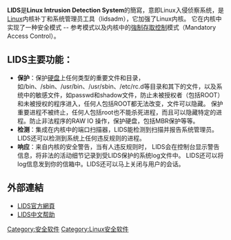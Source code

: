 {{NoteTA|G1=IT}}
'''LIDS'''是'''Linux Intrusion Detection System'''的簡寫，意即Linux入侵侦察系统，是[[Linux|Linux]]内核补丁和系统管理员工具（lidsadm），它加强了Linux内核。 它在内核中实现了一种安全模式 -- 参考模式以及内核中的[[強制存取控制|強制存取控制]]模式（Mandatory Access Control）。

== LIDS主要功能： ==
*'''保护'''：保护[[硬盘|硬盘]]上任何类型的重要文件和目录，如/bin、/sbin、/usr/bin、/usr/sbin、/etc/rc.d等目录和其下的文件，以及系统中的敏感文件，如passwd和shadow文件，防止未被授权者（包括ROOT）和未被授权的程序进入，任何人包括ROOT都无法改变，文件可以隐藏。 保护重要进程不被终止，任何人包括root也不能杀死进程，而且可以隐藏特定的进程。防止非法程序的RAW IO 操作，保护硬盘，包括MBR保护等等。 
*'''检测'''：集成在内核中的端口扫描器，LIDS能检测到扫描并报告系统管理员。 LIDS还可以检测到系统上任何违反规则的进程。 
*'''响应'''：来自内核的安全警告，当有人违反规则时， LIDS会在控制台显示警告信息，将非法的活动细节记录到受LIDS保护的系统log文件中。 LIDS还可以将log信息发到你的信箱中。LIDS还可以马上关闭与用户的会话。 

== 外部連結 ==
* [https://web.archive.org/web/20160124101504/http://www.lids.org/ LIDS官方網頁]
* [http://www.huihoo.org/joyfire.net/5-2.html LIDS中文帮助] {{Wayback|url=http://www.huihoo.org/joyfire.net/5-2.html |date=20100419062539 }}

[[Category:安全软件|Category:安全软件]]
[[Category:Linux安全软件|Category:Linux安全软件]]